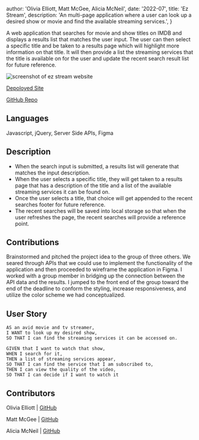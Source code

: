 
  author: 'Olivia Elliott, Matt McGee, Alicia McNeil',
  date: '2022-07',
  title: 'Ez Stream',
  description:
    'An multi-page application where a user can look up a desired show or movie and find the available streaming services.',
}


A web application that searches for movie and show titles on IMDB and displays
a results list that matches the user input. The user can then select 
a specific title and be taken to a results page which will highlight 
more information on that title. It will then provide a list the 
streaming services that the title is available on for the user and 
update the recent search result list for future reference.

<Image src={designSystem} alt="screenshot of ez stream website" />

[Depoloyed Site](https://mlmcgeenc.github.io/group-2-project-one/)

[GitHub Repo](https://github.com/mlmcgeenc/group-2-project-one)


## Languages 

Javascript, jQuery, Server Side APIs, Figma

## Description

- When the search input is submitted, a results list will generate that matches the input description.
- When the user selects a specific title, they will get taken to a results page that has a description of the title and a list of the available streaming services it can be found on.
- Once the user selects a title, that choice will get appended to the recent searches footer for future reference.
- The recent searches will be saved into local storage so that when the user refreshes the page, the recent searches will provide a reference point.


## Contributions

Brainstormed and pitched the project idea to the group of three others. We seared through
APIs that we could use to implement the functionality of the application and then proceeded
to wireframe the application in Figma. I worked with a group member in bridging up the connection between the API data
and the results. I jumped to the front end of the group toward the end of the deadline
to conform the styling, increase responsiveness, and utilize the color scheme we had conceptualized.


## User Story

```
AS an avid movie and tv streamer,
I WANT to look up my desired show,
SO THAT I can find the streaming services it can be accessed on.

GIVEN that I want to watch that show,
WHEN I search for it,
THEN a list of streaming services appear,
SO THAT I can find the service that I am subscribed to,
THEN I can view the quality of the video,
SO THAT I can decide if I want to watch it
```

## Contributors

Olivia Elliott | [GitHub](https://github.com/olivelliott)

Matt McGee | [GitHub](https://github.com/mlmcgeenc)

Alicia McNeil | [GitHub](https://github.com/aMcCode)